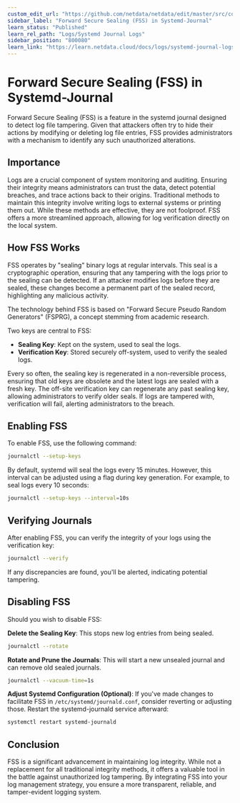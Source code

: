 ```yaml
---
custom_edit_url: "https://github.com/netdata/netdata/edit/master/src/collectors/systemd-journal.plugin/forward_secure_sealing.md"
sidebar_label: "Forward Secure Sealing (FSS) in Systemd-Journal"
learn_status: "Published"
learn_rel_path: "Logs/Systemd Journal Logs"
sidebar_position: "800080"
learn_link: "https://learn.netdata.cloud/docs/logs/systemd-journal-logs/forward-secure-sealing-(fss)-in-systemd-journal"
---
```


# Forward Secure Sealing (FSS) in Systemd-Journal

Forward Secure Sealing (FSS) is a feature in the systemd journal designed to detect log file tampering.
Given that attackers often try to hide their actions by modifying or deleting log file entries,
FSS provides administrators with a mechanism to identify any such unauthorized alterations.

## Importance

Logs are a crucial component of system monitoring and auditing. Ensuring their integrity means administrators can trust
the data, detect potential breaches, and trace actions back to their origins. Traditional methods to maintain this
integrity involve writing logs to external systems or printing them out. While these methods are effective, they are
not foolproof. FSS offers a more streamlined approach, allowing for log verification directly on the local system.

## How FSS Works

FSS operates by "sealing" binary logs at regular intervals. This seal is a cryptographic operation, ensuring that any
tampering with the logs prior to the sealing can be detected. If an attacker modifies logs before they are sealed,
these changes become a permanent part of the sealed record, highlighting any malicious activity.

The technology behind FSS is based on "Forward Secure Pseudo Random Generators" (FSPRG), a concept stemming from
academic research.

Two keys are central to FSS:

- **Sealing Key**: Kept on the system, used to seal the logs.
- **Verification Key**: Stored securely off-system, used to verify the sealed logs.

Every so often, the sealing key is regenerated in a non-reversible process, ensuring that old keys are obsolete and the
latest logs are sealed with a fresh key. The off-site verification key can regenerate any past sealing key, allowing
administrators to verify older seals. If logs are tampered with, verification will fail, alerting administrators to the
breach.

## Enabling FSS

To enable FSS, use the following command:

```bash
journalctl --setup-keys
```

By default, systemd will seal the logs every 15 minutes. However, this interval can be adjusted using a flag during key
generation. For example, to seal logs every 10 seconds:

```bash
journalctl --setup-keys --interval=10s
```

## Verifying Journals

After enabling FSS, you can verify the integrity of your logs using the verification key:

```bash
journalctl --verify
```

If any discrepancies are found, you'll be alerted, indicating potential tampering.

## Disabling FSS

Should you wish to disable FSS:

**Delete the Sealing Key**: This stops new log entries from being sealed.

```bash
journalctl --rotate
```

**Rotate and Prune the Journals**: This will start a new unsealed journal and can remove old sealed journals.

```bash
journalctl --vacuum-time=1s
```

**Adjust Systemd Configuration (Optional)**: If you've made changes to facilitate FSS in `/etc/systemd/journald.conf`,
consider reverting or adjusting those. Restart the systemd-journald service afterward:

```bash
systemctl restart systemd-journald
```

## Conclusion

FSS is a significant advancement in maintaining log integrity. While not a replacement for all traditional integrity
methods, it offers a valuable tool in the battle against unauthorized log tampering. By integrating FSS into your log
management strategy, you ensure a more transparent, reliable, and tamper-evident logging system.
